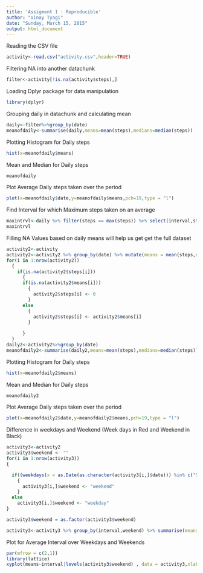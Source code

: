 ```yaml
---
title: 'Assigment 1 : Reproducible'
author: "Vinay Tyagi"
date: "Sunday, March 15, 2015"
output: html_document
---
```


Reading the CSV file

```r
activity<-read.csv("activity.csv",header=TRUE)
```

Filtering NA into another datachunk

```r
filter<-activity[!is.na(activity$steps),]
```

Loading Dplyr package for data manipulation
```r
library(dplyr)
```
Grouping daily in datachunk and calculating mean
```r
daily<-filter%>%group_by(date)
meanofdaily<-summarise(daily,means=mean(steps),medians=median(steps))
```
Plotting Histogram for Daily steps
```r
hist(x=meanofdaily$means)
```
Mean and Median for Daily steps
```r
meanofdaily
```
Plot Average Daily steps taken over the period
```r
plot(x=meanofdaily$date,y=meanofdaily$means,pch=19,type = "l")
```

Find Interval for which Maximum steps taken on an average
```r
maxintrvl<-daily %>% filter(steps == max(steps)) %>% select(interval,steps)
maxintrvl
```

Filling NA Values based on daily means will help us get get the full dataset
```r
activity2<-activity
activity2<-activity2 %>% group_by(date) %>% mutate(means = mean(steps,na.rm=TRUE))
for(i in 1:nrow(activity2))
  {
    if(is.na(activity2$steps[i]))
      {
      if(is.na(activity2$means[i]))
        {
          activity2$steps[i] <- 0
        }
      else 
        {
          activity2$steps[i] <- activity2$means[i]
        }
      
      }
  }
daily2<-activity2%>%group_by(date)
meanofdaily2<-summarise(daily2,means=mean(steps),medians=median(steps))
```
Plotting Histogram for Daily steps
```r
hist(x=meanofdaily2$means)
```
Mean and Median for Daily steps
```r
meanofdaily2
```
Plot Average Daily steps taken over the period
```r
plot(x=meanofdaily2$date,y=meanofdaily2$means,pch=19,type = "l")
```

Difference in weekdays and Weekend (Week days in Red and Weekend in Black)
```r
activity3<-activity2
activity3$weekend <- ""
for(i in 1:nrow(activity3))
{

  if((weekdays(x = as.Date(as.character(activity3[i,]$date))) %in% c("Saturday","Sunday")))
    { 
      activity3[i,]$weekend <- "weekend"
    } 
  else
    activity3[i,]$weekend <- "weekday"
}

activity3$weekend = as.factor(activity3$weekend)

activity3<-activity3 %>% group_by(interval,weekend) %>% summarise(means = mean(steps))
```

Plot for Average Interval over Weekdays and Weekends
```r
par(mfrow = c(2,1))
library(lattice)
xyplot(means~interval|levels(activity3$weekend) , data = activity3,xlab = "Steps")

```